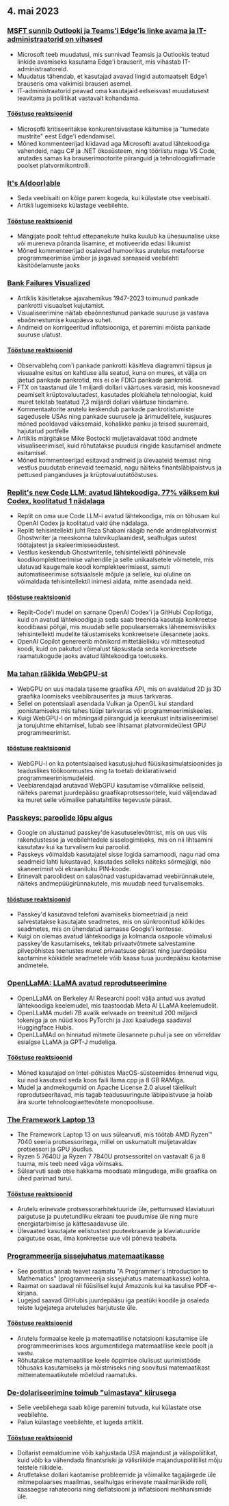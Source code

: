 

<CallToAction />

<Steps>

## 4. mai 2023

### [MSFT sunnib Outlooki ja Teams'i Edge'is linke avama ja IT-administraatorid on vihased](https://www.theverge.com/2023/5/3/23709297/microsoft-edge-force-outlook-teams-web-links-open)

- Microsoft teeb muudatusi, mis sunnivad Teamsis ja Outlookis teatud linkide avamiseks kasutama Edge'i brauserit, mis vihastab IT-administraatoreid.
- Muudatus tähendab, et kasutajad avavad lingid automaatselt Edge'i brauseris oma vaikimisi brauseri asemel.
- IT-administraatorid peavad oma kasutajaid eelseisvast muudatusest teavitama ja poliitikat vastavalt kohandama.

#### [Tööstuse reaktsioonid](http://news.ycombinator.com/item?id=35800158)

- Microsofti kritiseeritakse konkurentsivastase käitumise ja "tumedate mustrite" eest Edge'i edendamisel.
- Mõned kommenteerijad kiidavad aga Microsofti avatud lähtekoodiga vahendeid, nagu C# ja .NET ökosüsteem, ning tööriistu nagu VS Code, arutades samas ka brauserimootorite piiranguid ja tehnoloogiafirmade poolset platvormikontrolli.

### [It's A(door)able](https://ncase.me/door/)

- Seda veebisaiti on kõige parem kogeda, kui külastate otse veebisaiti.
- Artikli lugemiseks külastage veebilehte.

#### [Tööstuse reaktsioonid](http://news.ycombinator.com/item?id=35800492)

- Mängijate poolt tehtud ettepanekute hulka kuulub ka ühesuunalise ukse või mureneva põranda lisamine, et motiveerida edasi liikumist
- Mõned kommenteerijad osalevad humoorikas arutelus metafoorse programmeerimise ümber ja jagavad sarnaseid veebilehti käsitööelamuste jaoks

### [Bank Failures Visualized](https://observablehq.com/@mbostock/bank-failures)

- Artiklis käsitletakse ajavahemikus 1947-2023 toimunud pankade pankrotti visuaalset kujutamist.
- Visualiseerimine näitab ebaõnnestunud pankade suuruse ja vastava ebaõnnestumise kuupäeva suhet.
- Andmeid on korrigeeritud inflatsiooniga, et paremini mõista pankade suuruse ulatust.

#### [Tööstuse reaktsioonid](http://news.ycombinator.com/item?id=35795975)

- Observablehq.com'i pankade pankrotti käsitleva diagrammi täpsus ja visuaalne esitus on kahtluse alla seatud, kuna on mures, et välja on jäetud pankade pankrotid, mis ei ole FDICi pankade pankrotid.
- FTX on taastanud üle 1 miljardi dollari väärtuses varasid, mis koosnevad peamiselt krüptovaluutadest, kasutades plokiahela tehnoloogiat, kuid muret tekitab teatatud 7,3 miljardi dollari väärtuse hindamine.
- Kommentaatorite arutelu keskendub pankade pankrotistumiste sagedusele USAs ning pankade suurusele ja ärimudelitele, kusjuures mõned pooldavad väiksemaid, kohalikke panku ja teised suuremaid, hajutatud portfelle
- Artiklis märgitakse Mike Bostocki muljetavaldavat tööd andmete visualiseerimisel, kuid rõhutatakse puudusi ringide kasutamisel andmete esitamisel.
- Mõned kommenteerijad esitavad andmeid ja ülevaateid teemast ning vestlus puudutab erinevaid teemasid, nagu näiteks finantsläbipaistvus ja pettused panganduses ja krüptovaluutatööstuses.

### [Replit's new Code LLM: avatud lähtekoodiga, 77% väiksem kui Codex, koolitatud 1 nädalaga](https://www.latent.space/p/reza-shabani#details)

- Replit on oma uue Code LLM-i avatud lähtekoodiga, mis on tõhusam kui OpenAI Codex ja koolitatud vaid ühe nädalaga.
- Repliti tehisintellekti juht Reza Shabani räägib nende andmeplatvormist Ghostwriter ja meeskonna tulevikuplaanidest, sealhulgas uutest töötajatest ja skaleerimisseadustest.
- Vestlus keskendub Ghostwriterile, tehisintellektil põhinevale koodikomplekteerimise vahendile ja selle unikaalsetele võimetele, mis ulatuvad kaugemale koodi komplekteerimisest, samuti automatiseerimise sotsiaalsele mõjule ja sellele, kui oluline on võimaldada tehisintellektil inimesi aidata, mitte asendada neid.

#### [tööstuse reaktsioonid](http://news.ycombinator.com/item?id=35803435)

- Replit-Code'i mudel on sarnane OpenAI Codex'i ja GitHubi Copilotiga, kuid on avatud lähtekoodiga ja seda saab treenida kasutaja konkreetse koodibaasi põhjal, mis muudab selle populaarsemaks lähenemisviisiks tehisintellekti mudelite täiustamiseks konkreetsete ülesannete jaoks.
- OpenAI Copilot genereerib mõnikord mittetäielikku või mitteseotud koodi, kuid on pakutud võimalust täpsustada seda konkreetsete raamatukogude jaoks avatud lähtekoodiga toetuseks.

### [Ma tahan rääkida WebGPU-st](https://cohost.org/mcc/post/1406157-i-want-to-talk-about-webgpu)

- WebGPU on uus madala taseme graafika API, mis on avaldatud 2D ja 3D graafika loomiseks veebibrauserites ja muus tarkvaras.
- Sellel on potentsiaali asendada Vulkan ja OpenGL kui standard joonistamiseks mis tahes tüüpi tarkvaras või programmeerimiskeeles.
- Kuigi WebGPU-l on mõningaid piiranguid ja keerukust initsialiseerimisel ja torujuhtme ehitamisel, lubab see lihtsamat platvormideülest GPU programmeerimist.

#### [tööstuse reaktsioonid](http://news.ycombinator.com/item?id=35800988)

- WebGPU-l on ka potentsiaalsed kasutusjuhud füüsikasimulatsioonides ja teaduslikes töökoormustes ning ta toetab deklaratiivseid programmeerimismudeleid.
- Veebiarendajad arutavad WebGPU kasutamise võimalikke eeliseid, näiteks paremat juurdepääsu graafikaprotsessoritele, kuid väljendavad ka muret selle võimalike pahatahtlike tegevuste pärast.

### [Passkeys: paroolide lõpu algus](https://blog.google/technology/safety-security/the-beginning-of-the-end-of-the-password/)

- Google on alustanud passkey'de kasutuselevõtmist, mis on uus viis rakendustesse ja veebilehtedele sisselogimiseks, mis on nii lihtsamini kasutatav kui ka turvalisem kui paroolid.
- Passkeys võimaldab kasutajatel sisse logida samamoodi, nagu nad oma seadmeid lahti lukustavad, kasutades selleks näiteks sõrmejälgi, näo skaneerimist või ekraaniluku PIN-koode.
- Erinevalt paroolidest on salasõnad vastupidavamad veebirünnakutele, näiteks andmepüügirünnakutele, mis muudab need turvalisemaks.

#### [tööstuse reaktsioonid](http://news.ycombinator.com/item?id=35801392)

- Passkey'd kasutavad telefoni avamiseks biomeetriaid ja neid salvestatakse kasutajate seadmetes, mis on sünkroonitud kõikides seadmetes, mis on ühendatud samasse Google'i kontosse.
- Kuigi on olemas avatud lähtekoodiga ja kolmanda osapoole võimalusi passkey'de kasutamiseks, tekitab privaatvõtmete salvestamine pilvepõhistes teenustes muret privaatsuse pärast ning juurdepääsu kaotamine kõikidele seadmetele võib kaasa tuua juurdepääsu kaotamise andmetele.

### [OpenLLaMA: LLaMA avatud reprodutseerimine](https://github.com/openlm-research/open_llama)

- OpenLLaMA on Berkeley AI Researchi poolt välja antud uus avatud lähtekoodiga keelemudel, mis taastoodab Meta AI LLaMA keelemudelit.
- OpenLLaMA mudeli 7B avalik eelvaade on treenitud 200 miljardi tokeniga ja on nüüd koos PyTorchi ja Jaxi kaaludega saadaval Huggingface Hubis.
- OpenLLaMAd on hinnatud mitmete ülesannete puhul ja see on võrreldav esialgse LLaMA ja GPT-J mudeliga.

#### [Tööstuse reaktsioonid](http://news.ycombinator.com/item?id=35798888)

- Mõned kasutajad on Intel-põhistes MacOS-süsteemides ilmnenud vigu, kui nad kasutasid seda koos faili llama.cpp ja 8 GB RAMiga.
- Mudel ja andmekogumid on Apache License 2.0 alusel täielikult reprodutseeritavad, mis tagab teadusuuringute läbipaistvuse ja hoiab ära suurte tehnoloogiaettevõtete monopoolsuse.

### [The Framework Laptop 13](https://frame.work/blog/announcing-the-framework-laptop-13-powered-by-amd-ryzen)

- The Framework Laptop 13 on uus sülearvuti, mis töötab AMD Ryzen™ 7040 seeria protsessoritega, millel on uskumatult muljetavaldav protsessori ja GPU jõudlus.
- Ryzen 5 7640U ja Ryzen 7 7840U protsessoritel on vastavalt 6 ja 8 tuuma, mis teeb need väga võimsaks.
- Sülearvuti saab otse hakkama moodsate mängudega, mille graafika on ühed parimad turul.

#### [Tööstuse reaktsioonid](http://news.ycombinator.com/item?id=35802210)

- Arutelu erinevate protsessorarhitektuuride üle, pettumused klaviatuuri paigutuse ja puutetundliku ekraani toe puudumise üle ning mure energiatarbimise ja kättesaadavuse üle.
- Ülevaated kasutajate eelistustest puuteekraanide ja klaviatuuride paigutuse osas, ilma konkreetse uue või põneva teabeta.

### [Programmeerija sissejuhatus matemaatikasse](https://pimbook.org)

- See postitus annab teavet raamatu "A Programmer's Introduction to Mathematics" (programmeerija sissejuhatus matemaatikasse) kohta.
- Raamat on saadaval nii füüsilisel kujul Amazonis kui ka tasulise PDF-e-kirjana.
- Lugejad saavad GitHubis juurdepääsu iga peatüki koodile ja osaleda teiste lugejatega aruteludes harjutuste üle.

#### [Tööstuse reaktsioonid](http://news.ycombinator.com/item?id=35800136)

- Arutelu formaalse keele ja matemaatilise notatsiooni kasutamise üle programmeerimises koos argumentidega matemaatilise keele poolt ja vastu.
- Rõhutatakse matemaatilise keele õppimise olulisust uurimistööde tõhusaks kasutamiseks ja mõistmiseks ning soovitusi matemaatikast mittematemaatikutele mõeldud raamatuks.

### [De-dolariseerimine toimub "uimastava" kiirusega](https://www.bloomberg.com/news/articles/2023-04-18/de-dollarization-is-happening-at-a-stunning-pace-jen-says)

- Selle veebilehega saab kõige paremini tutvuda, kui külastate otse veebilehte.
- Palun külastage veebilehte, et lugeda artiklit.

#### [Tööstuse reaktsioonid](http://news.ycombinator.com/item?id=35796915)

- Dollarist eemaldumine võib kahjustada USA majandust ja välispoliitikat, kuid võib ka vähendada finantsriski ja välisriikide majanduspoliitilist mõju teistele riikidele.
- Arutletakse dollari kaotamise probleemide ja võimalike tagajärgede üle mitmepolaarses maailmas, sealhulgas erinevate maailmariikide rolli, kaasaegse rahateooria ning deflatsiooni ja inflatsiooni mehhanismide üle.

</Steps>
